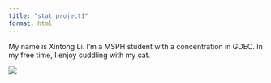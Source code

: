 ```yaml
---
title: "stat_project1"
format: html 
---
```


My name is Xintong Li. I'm a MSPH student with a concentration in GDEC. In my free time, I enjoy cuddling with my cat.

![](cat.jpg)
